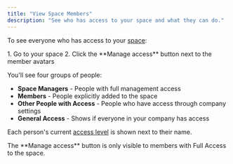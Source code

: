```yaml
---
title: "View Space Members"
description: "See who has access to your space and what they can do."
---
```



To see everyone who has access to your [space](/help/intro-to-spaces):

<Steps>
1. Go to your space
2. Click the **Manage access** button next to the member avatars
</Steps>

You'll see four groups of people:

- **Space Managers** - People with full management access
- **Members** - People explicitly added to the space
- **Other People with Access** - People who have access through company settings
- **General Access** - Shows if everyone in your company has access

Each person's current [access level](/help/space-access-control) is shown next to their name.

<Aside type="note">
The **Manage access** button is only visible to members with Full Access to the space.
</Aside>
